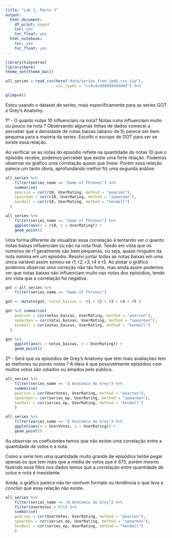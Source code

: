 ```yaml
---
title: "Lab 1, Parte 3"
output:
  html_document:
    df_print: paged
    toc: yes
    toc_float: yes
  html_notebook:
    toc: yes
    toc_float: yes
---
```


```r
library(tidyverse)
library(here)
theme_set(theme_bw())
```

```r
all_series = read_csv(here("data/series_from_imdb.csv.zip"), 
                      col_types = "ccdcdcdddddddddddd") %>% 

glimpse()
```

Estou usando o dataset de series, mais especificamente para as series GOT e Grey's Anatomy. 

1º - O quanto notas 10 influenciam na nota? Notas ruins influenciam muito ou pouco na nota ? 
Observando algumas linhas de dados comecei a perceber que a densidade de notas baixas (abaixo de 5) parece ser bem pequena para a maioria da series. Escolhi o escopo de GOT para ver se existe essa relação. 

Ao verificar se as notas do episódio reflete na quantidade de notas 10 que o episódio recebe, podemos perceber que existe uma forte relação. Podemos observar no gráfico uma correlação quase que linear.
Porém essa relação parece um tanto óbvia, aprofundando melhor fiz uma segunda análise.

```r
all_series %>%
    filter(series_name == "Game of Thrones") %>%
    summarise(
    pearson = cor(r10, UserRating, method = "pearson"), 
    spearman = cor(r10, UserRating, method = "spearman"), 
    kendall = cor(r10, UserRating, method = "kendall")
  )

all_series %>%
    filter(series_name == "Game of Thrones") %>%
    ggplot(aes(x = r10, y = UserRating)) + 
    geom_point()
```

Uma forma diferente de visualizar essa correlação é tentando ver o quanto notas baixas influenciam ou não na nota final. Tendo em vista que os números de r1 geralmente são bem pequenas, ou seja, quase ninguém da nota mínima em um episódio. Resolvi juntar todas as notas baixas em uma única variável assim somou-se r1, r2, r3, r4 e r5. Ao plotar o gráfico podemos observar uma correção não tão forte, mas ainda assim podemos ver que notas baixas não influenciam muito nas notas dos episódios, tendo em vista que a correlação foi negativa.


```r
got = all_series %>% 
    filter(series_name == "Game of Thrones")

got <- mutate(got, notas_baixas =  r1 + r2 + r3 + r4 + r5 )

got %>% summarise(
    pearson = cor(notas_baixas, UserRating, method = "pearson"), 
    spearman = cor(notas_baixas, UserRating, method = "spearman"), 
    kendall = cor(notas_baixas, UserRating, method = "kendall")
  )

got %>%
    ggplot(aes(x = notas_baixas, y = UserRating)) + 
    geom_point()

```


2º - Será que os episódios de Grey's Anatomy que tem mais avaliações tem as melhores ou piores notas ? 
A ideia é que possivelmente episódios com muitos votos são odiados ou amados pelo público.

```r
all_series %>% 
    filter(series_name == "A Anatomia de Grey") %>% 
    summarise(
    pearson = cor(UserVotes, UserRating, method = "pearson"), 
    spearman = cor(series_ep, UserRating, method = "spearman"), 
    kendall = cor(series_ep, UserRating, method = "kendall")
    )

all_series %>% 
    filter(series_name == "A Anatomia de Grey") %>% 
    ggplot(aes(x = UserVotes, y = UserRating)) + 
    geom_point() 
```

Ao observar os coeficientes temos que não existe uma correlação entre a quantidade de votos e a nota.

Como a serie tem uma quantidade muito grande de episódios tentei pegar apenas os que tem mais que a média de votos que é 675, porém mesmo fazendo esse filtro nos dados temos que a correlação entre quantidade de votos e nota é inexistente.

Ainda, o gráfico parece não ter nenhum formato ou tendência o que leva a concluir que essa relação não existe.

```r
all_series %>% 
    filter(series_name == "A Anatomia de Grey") %>% 
    filter(UserVotes > 675) %>% 
    summarise(
    pearson = cor(UserVotes, UserRating, method = "pearson"), 
    spearman = cor(series_ep, UserRating, method = "spearman"), 
    kendall = cor(series_ep, UserRating, method = "kendall")
    )
```


